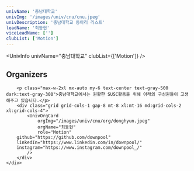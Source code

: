 ```yaml
---
univName: '충남대학교'
univImg: '/images/univ/cnu/cnu.jpeg'
univDescription: '충남대학교 동아리 리스트'
leadName: '최동현'
viceLeadName: ['']
clubList: ['Motion']
---
```




<UnivInfo
	univName="충남대학교"
	clubList={['Motion']}
/>

<section class="bg-white dark:bg-gray-900">
	<div class="container px-6 py-10 mx-auto">
		<h1 class="text-2xl font-semibold text-center text-gray-800 capitalize lg:text-3xl dark:text-white">Organizers</h1>

		<p class="max-w-2xl mx-auto my-6 text-center text-gray-500 dark:text-gray-300">충남대학교에서는 원활한 SUSC활동을 위해 아래의 구성원들이 고생해주고 있습니다.</p>
		<div class="grid grid-cols-1 gap-8 mt-8 xl:mt-16 md:grid-cols-2 xl:grid-cols-4">
			<UnivOrgCard 
				orgImg="/images/univ/cnu/org/donghyun.jpeg"
				orgName="최동현"
				role="Motion"
        github="https://github.com/downpool"
        linkedIn="https://www.linkedin.com/in/downpool/"
        instagram="https://www.instagram.com/downpool_/"
			/>
		</div>
	</div>
</section>